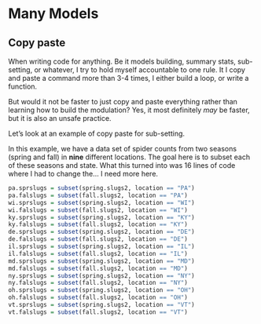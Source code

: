 # Many Models
## Copy paste 
When writing code for anything. 
Be it models building, summary stats, sub-setting, or whatever, I try to hold myself accountable to one rule. 
It I copy and paste a command more than 3-4 times, I either build a loop, or write a function. 

But would it not be faster to just copy and paste everything rather than learning how to build the modulation? Yes, it most definitely *may* be faster, but it is also an unsafe practice. 

Let's look at an example of copy paste for sub-setting. 

In this example, we have a data set of spider counts from two seasons (spring and fall) in **nine** different locations. 
The goal here is to subset each of these seasons and state. 
What this turned into was 16 lines of code where I had to change the... I need more here. 
```r

pa.sprslugs = subset(spring.slugs2, location == "PA")
pa.falslugs = subset(fall.slugs2, location == "PA")
wi.sprslugs = subset(spring.slugs2, location == "WI")
wi.falslugs = subset(fall.slugs2, location == "WI")
ky.sprslugs = subset(spring.slugs2, location == "KY")
ky.falslugs = subset(fall.slugs2, location == "KY")
de.sprslugs = subset(spring.slugs2, location == "DE")
de.falslugs = subset(fall.slugs2, location == "DE")
il.sprslugs = subset(spring.slugs2, location == "IL")
il.falslugs = subset(fall.slugs2, location == "IL")
md.sprslugs = subset(spring.slugs2, location == "MD")
md.falslugs = subset(fall.slugs2, location == "MD")
ny.sprslugs = subset(spring.slugs2, location == "NY")
ny.falslugs = subset(fall.slugs2, location == "NY")
oh.sprslugs = subset(spring.slugs2, location == "OH")
oh.falslugs = subset(fall.slugs2, location == "OH")
vt.sprslugs = subset(spring.slugs2, location == "VT")
vt.falslugs = subset(fall.slugs2, location == "VT")

```